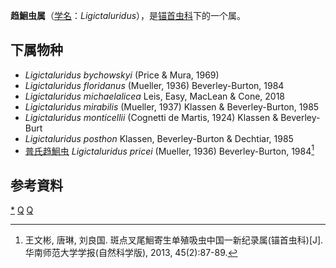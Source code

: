 {{Automatic Taxobox
| taxon = Ligictaluridus
| authority = Beverley-Burton, 1984
}}

'''趋鮰虫属'''（[[学名|学名]]：''Ligictaluridus''），是[[锚首虫科|锚首虫科]]下的一个属。

==下属物种==
* ''Ligictaluridus bychowskyi'' (Price & Mura, 1969)
* ''Ligictaluridus floridanus'' (Mueller, 1936) Beverley-Burton, 1984
* ''Ligictaluridus michaelalicea'' Leis, Easy, MacLean & Cone, 2018
* ''Ligictaluridus mirabilis'' (Mueller, 1937) Klassen & Beverley-Burton, 1985
* ''Ligictaluridus monticellii'' (Cognetti de Martis, 1924) Klassen & Beverley-Burt
* ''Ligictaluridus posthon'' Klassen, Beverley-Burton & Dechtiar, 1985
* [[普氏趋鮰虫|普氏趋鮰虫]] ''Ligictaluridus pricei'' (Mueller, 1936) Beverley-Burton, 1984<ref>王文彬, 唐琳, 刘良国. 斑点叉尾鮰寄生单殖吸虫中国一新纪录属(锚首虫科)[J]. 华南师范大学学报(自然科学版), 2013, 45(2):87-89.</ref>

==参考資料==
{{reflist}}

{{taxonbar}}
[[Category:_趋鮰虫属|*]]
[[Category:_锚首虫科|Q]]
[[Category:_1984年描述的分类群|Q]]